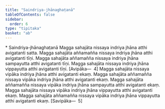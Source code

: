 ```yaml
---
title: "Saindriya-jhānaghaṭanā"
tableOfContents: false
sidebar:
  order: 6
type: "tipitaka"
basket: "ab"
---
```



<DynamicBreadcrumb />

<Paragraph type="center">
* Saindriya-jhānaghaṭanā
</Paragraph>

<Division number="369">

<Paragraph number="1121">
Magga sahajāta nissaya indriya jhāna atthi avigatanti satta. Magga sahajāta aññamañña nissaya indriya jhāna atthi avigatanti tīṇi. Magga sahajāta aññamañña nissaya indriya jhāna sampayutta atthi avigatanti tīṇi. Magga sahajāta nissaya indriya jhāna vippayutta atthi avigatanti tīṇi. [Avipāka—  4]
</Paragraph>

<Paragraph number="1122">
Magga sahajāta nissaya vipāka indriya jhāna atthi avigatanti ekaṃ. Magga sahajāta aññamañña nissaya vipāka indriya jhāna atthi avigatanti ekaṃ. Magga sahajāta aññamañña nissaya vipāka indriya jhāna sampayutta atthi avigatanti ekaṃ. Magga sahajāta nissaya vipāka indriya jhāna vippayutta atthi avigatanti ekaṃ. Magga sahajāta aññamañña nissaya vipāka indriya jhāna vippayutta atthi avigatanti ekaṃ. [Savipāka—  5]
</Paragraph>
</Division>